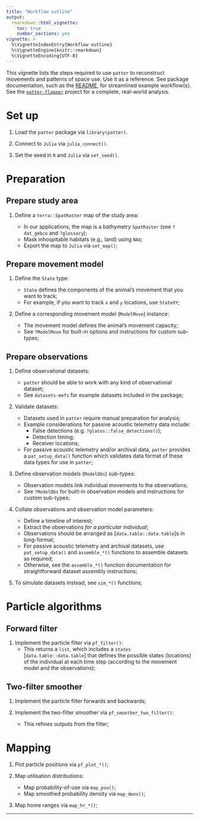 ```yaml
---
title: "Workflow outline"
output: 
  rmarkdown::html_vignette:
    toc: true
    number_sections: yes
vignette: >
  %\VignetteIndexEntry{Workflow outline}
  %\VignetteEngine{knitr::rmarkdown}
  %\VignetteEncoding{UTF-8}
---
```


This vignette lists the steps required to use `patter` to reconstruct movements and patterns of space use. Use it as a reference. See package documentation, such as the [README](https://github.com/edwardlavender/patter), for streamlined example workflow(s). See the [`patter-flapper`](https://github.com/edwardlavender/patter-flapper) project for a complete, real-world analysis.

# Set up 

1. Load the `patter` package via `library(patter)`. 

2. Connect to `Julia` via `julia_connect()`. 

3. Set the seed in `R` and `Julia` via `set_seed()`. 

# Preparation

## Prepare study area

1. Define a `terra::SpatRaster` map of the study area:

    * In our applications, the map is a bathymetry `SpatRaster` (see `?dat_gebco` and `?glossary`);
    * Mask inhospitable habitats (e.g., land) using `NA`s;
    * Export the map to `Julia` via `set_map()`;

## Prepare movement model

1. Define the `State` type: 

    * `State` defines the components of the animal's movement that you want to track;
    * For example, if you want to track `x` and `y` locations, use `StateXY`;

2. Define a corresponding movement model (`ModelMove`) instance:

    * The movement model defines the animal's movement capacity;
    * See `?ModelMove` for built-in options and instructions for custom sub-types;

## Prepare observations

1. Define observational datasets:

    * `patter` should be able to work with any kind of observational dataset;
    * See `datasets-mefs` for example datasets included in the package;
    
2. Validate datasets:

    * Datasets used in `patter` require manual preparation for analysis;
    * Example considerations for passive acoustic telemetry data include: 
        * False detections (e.g. `?glatos::false_detections()`);
        * Detection timing;
        * Receiver locations;
    * For passive acoustic telemetry and/or archival data, `patter` provides a `pat_setup_data()` function which validates data format of these data types for use in `patter`;
    
3. Define observation models (`ModelObs`) sub-types:
    * Observation models link individual movements to the observations; 
    * See `?ModelObs` for built-in observation models and instructions for custom sub-types;
    
4. Collate observations and observation model parameters: 

    * Define a timeline of interest;
    * Extract the observations _for a particular individual_;
    * Observations should be arranged as [`data.table::data.table`]s in long-format;
    * For passive acoustic telemetry and archival datasets, use `pat_setup_data()` and `assemble_*()` functions to assemble datasets as required;
    * Otherwise, see the `assemble_*()` function documentation for straightforward dataset assembly instructions;
    
5. To simulate datasets instead, see `sim_*()` functions;

# Particle algorithms 

## Forward filter

1. Implement the particle filter via `pf_filter()`:
    * This returns a `list`, which includes a `states` [`data.table::data.table`] that defines the possible states (locations) of the individual at each time step (according to the movement model and the observations);

## Two-filter smoother

1. Implement the particle filter forwards and backwards;

2. Implement the two-filter smoother via `pf_smoother_two_filter()`:
    * This refines outputs from the filter;

# Mapping 

1. Plot particle positions via `pf_plot_*()`;

2. Map utilisation distributions:

    * Map probability-of-use via `map_pou()`;
    * Map smoothed probability density via `map_dens()`;

4. Map home ranges via `map_hr_*()`;

---
